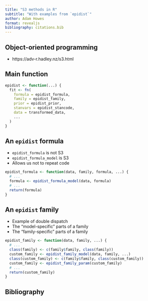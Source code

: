 ```yaml
---
title: "S3 methods in R"
subtitle: "With examples from `epidist`"
author: Adam Howes
format: revealjs
bibliography: citations.bib
---
```


## Object-oriented programming

* https://adv-r.hadley.nz/s3.html

## Main function

```r
epidist <- function(...) {
  fit <- fn(
    formula = epidist_formula,
    family = epidist_family,
    prior = epidist_prior,
    stanvars = epidist_stancode,
    data = transformed_data,
    ...
  )
}
```

## An `epidist` formula

* `epidist_formula` is not S3
* `epidist_formula_model` is S3
* Allows us not to repeat code

```r
epidist_formula <- function(data, family, formula, ...) {
  # ...
  formula <- epidist_formula_model(data, formula)
  # ...
  return(formula)
}
```

## An `epidist` family

* Example of double dispatch
* The "model-specific" parts of a family
* The "family-specific" parts of a family

```r
epidist_family <- function(data, family, ...) {
  # ...
  class(family) <- c(family$family, class(family))
  custom_family <- epidist_family_model(data, family, ...)
  class(custom_family) <- c(family$family, class(custom_family))
  custom_family <- epidist_family_param(custom_family)
  # ...
  return(custom_family)
}
```

## Bibliography